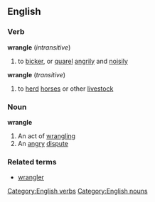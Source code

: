 ==English==
===Verb===
'''wrangle'''  (''intransitive'')
#to [[bicker]], or [[quarel]] [[angrily]] and [[noisily]]
'''wrangle'''  (''transitive'')
#to [[herd]] [[horses]] or other [[livestock]]
===Noun===
'''wrangle'''
#An act of [[wrangling]]
#An [[angry]] [[dispute]]
===Related terms===
*[[wrangler]]
[[Category:English verbs]]
[[Category:English nouns]]